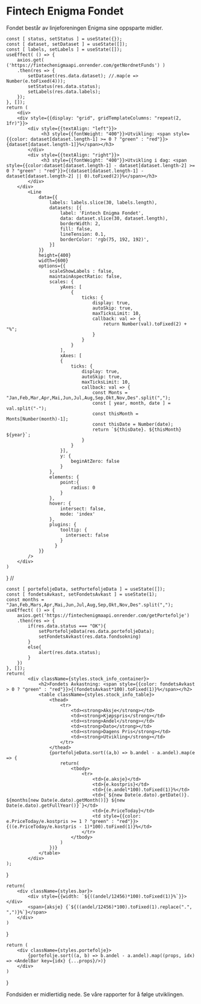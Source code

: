 # Fintech Enigma Fondet
Fondet består av linjeforeningen Enigma sine oppsparte midler. 



    const [ status, setStatus ] = useState({});
    const [ dataset, setDataset ] = useState([]);
    const [ labels, setLabels ] = useState([]);
    useEffect( () => {
        axios.get( ('https://fintechenigmaapi.onrender.com/getNordnetFunds') )
        .then(res => {
            setDataset(res.data.dataset); //.map(e => Number(e.toFixed(4)));
            setStatus(res.data.status);
            setLabels(res.data.labels);
        });
    }, []);
    return (
        <div>
        <div style={{display: "grid", gridTemplateColumns: "repeat(2, 1fr)"}}>
            <div style={{textAlign: "left"}}>
                 <h3 style={{fontWeight: "400"}}>Utvikling: <span style={{color: dataset[dataset.length-1] >= 0 ? "green" : "red"}}>{dataset[dataset.length-1]}%</span></h3>
            </div>
            <div style={{textAlign: "right"}}>
                 <h3 style={{fontWeight: "400"}}>Utvikling i dag: <span style={{color:dataset[dataset.length-1] - dataset[dataset.length-2] >= 0 ? "green" : "red"}}>{(dataset[dataset.length-1] - dataset[dataset.length-2] || 0).toFixed(2)}%</span></h3>
            </div>
        </div>
            <Line 
                data={{
                    labels: labels.slice(30, labels.length),
                    datasets: [{
                        label: 'Fintech Enigma Fondet',
                        data: dataset.slice(30, dataset.length),
                        borderWidth: 2,
                        fill: false,
                        lineTension: 0.1,
                        borderColor: 'rgb(75, 192, 192)',
                    }]
                }}
                height={400}
                width={600}
                options={{
                    scaleShowLabels : false,
                    maintainAspectRatio: false,
                    scales: {
                        yAxes: [
                            {
                                ticks: {
                                    display: true,
                                    autoSkip: true,
                                    maxTicksLimit: 10,
                                    callback: val => {
                                        return Number(val).toFixed(2) + "%";
                                    }
                                }
                            }
                        ],
                        xAxes: [
                        {
                            ticks: {
                                display: true,
                                autoSkip: true,
                                maxTicksLimit: 10,
                                callback: val => {
                                    const Monts = "Jan,Feb,Mar,Apr,Mai,Jun,Jul,Aug,Sep,Okt,Nov,Des".split(",");
                                    const [ year, month, date ] = val.split("-");
                                    const thisMonth = Monts[Number(month)-1];
                                    const thisDate = Number(date);
                                    return `${thisDate}. ${thisMonth} ${year}`;
                                }
                            }
                        }],
                        y: {
                            beginAtZero: false
                        }
                    },
                    elements: {
                        point:{
                            radius: 0
                        }
                    },
                    hover: {
                        intersect: false,
                        mode: 'index'
                    },
                    plugins: {
                        tooltip: {
                          intersect: false
                        }
                      }
                }}
            />
        </div>
    )
}
// <PortefoljeOversikt portefoljeData={portefoljeData} fondetsVerdi={fondetsVerdi}/>


    const [ portefoljeData, setPortefoljeData ] = useState([]);
    const [ fondetsAvkast, setFondetsAvkast ] = useState(1);
    const months = "Jan,Feb,Mars,Apr,Mai,Jun,Jul,Aug,Sep,Okt,Nov,Des".split(",");
    useEffect( () => {
        axios.get('https://fintechenigmaapi.onrender.com/getPortefolje')
        .then(res => {
            if(res.data.status === "OK"){
                setPortefoljeData(res.data.portefoljeData);
                setFondetsAvkast(res.data.fondsokning)
            }
            else{
                alert(res.data.status);
            }
        })
    }, []);
    return(
            <div className={styles.stock_info_container}>
                <h2>Fondets Avkastning: <span style={{color: fondetsAvkast > 0 ? "green" : "red"}}>{(fondetsAvkast*100).toFixed(1)}%</span></h2>
                <table className={styles.stock_info_table}>
                    <thead>
                        <tr>
                            <td><strong>Aksje</strong></td>
                            <td><strong>Kjøpspris</strong></td>
                            <td><strong>Andel</strong></td>
                            <td><strong>Dato</strong></td>
                            <td><strong>Dagens Pris</strong></td>
                            <td><strong>Utvikling</strong></td>
                        </tr>
                    </thead>
                    {portefoljeData.sort((a,b) => b.andel - a.andel).map(e => {
                        return(
                            <tbody>
                                <tr>
                                    <td>{e.aksje}</td>
                                    <td>{e.kostpris}</td>
                                    <td>{(e.andel*100).toFixed(1)}%</td>
                                    <td>{`${new Date(e.dato).getDate()}. ${months[new Date(e.dato).getMonth()]} ${new Date(e.dato).getFullYear()}`}</td>
                                    <td>{e.PriceToday}</td>
                                    <td style={{color: e.PriceToday/e.kostpris >= 1 ? "green" : "red"}}>{((e.PriceToday/e.kostpris - 1)*100).toFixed(1)}%</td>
                                </tr>
                            </tbody>
                        )
                    })}
                </table>
            </div>
    );
}

    return(
        <div className={styles.bar}>
            <div style={{width: `${((andel/12456)*100).toFixed(1)}%`}}></div>
            <span>{aksje} {`${((andel/12456)*100).toFixed(1).replace(".", ",")}%`}</span>
        </div>
    )
}

    return (
        <div className={styles.portefolje}>
            {portefolje.sort((a, b) => b.andel - a.andel).map((props, idx) => <AndelBar key={idx} {...props}/>)}
        </div>
    )
}

Fondsiden er midlertidig nede. Se våre rapporter for å følge utviklingen.